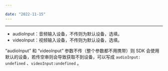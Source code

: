 ```yaml
---

date: "2022-11-15"
---
```


<Title>Web 平台调用 createStream 方法创建流，参数 “audioInput” 和 “videoInput” 可以传空串吗？</Title>



- - - 


* audioInput：音频输入设备，不传则为默认设备，选填。 
* videoInput：视频输入设备，不传则为默认设备，选填。

“audioInput” 和 “videoInput” 参数不传（整个参数都不用携带）则 SDK 会使用默认的设备，若传空串则会导致获取不到设备，可以写成 `audioInput: undefined` 、`videoInput:undefined` 。